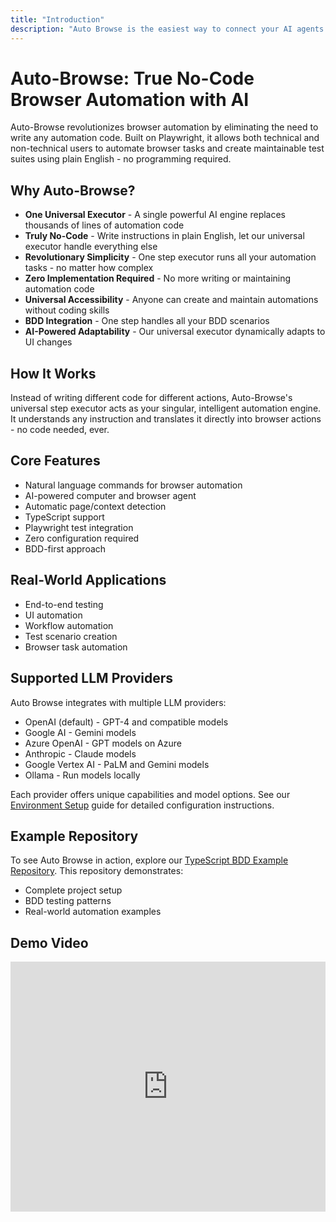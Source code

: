 ```yaml
---
title: "Introduction"
description: "Auto Browse is the easiest way to connect your AI agents with the browser using natural language to automate browser tasks as well write Playwright UI Automations in natural language."
---
```


# Auto-Browse: True No-Code Browser Automation with AI

Auto-Browse revolutionizes browser automation by eliminating the need to write any automation code. Built on Playwright, it allows both technical and non-technical users to automate browser tasks and create maintainable test suites using plain English - no programming required.

## Why Auto-Browse?

- **One Universal Executor** - A single powerful AI engine replaces thousands of lines of automation code
- **Truly No-Code** - Write instructions in plain English, let our universal executor handle everything else
- **Revolutionary Simplicity** - One step executor runs all your automation tasks - no matter how complex
- **Zero Implementation Required** - No more writing or maintaining automation code
- **Universal Accessibility** - Anyone can create and maintain automations without coding skills
- **BDD Integration** - One step handles all your BDD scenarios
- **AI-Powered Adaptability** - Our universal executor dynamically adapts to UI changes

## How It Works

Instead of writing different code for different actions, Auto-Browse's universal step executor acts as your singular, intelligent automation engine. It understands any instruction and translates it directly into browser actions - no code needed, ever.

## Core Features

- Natural language commands for browser automation
- AI-powered computer and browser agent
- Automatic page/context detection
- TypeScript support
- Playwright test integration
- Zero configuration required
- BDD-first approach

## Real-World Applications

- End-to-end testing
- UI automation
- Workflow automation
- Test scenario creation
- Browser task automation

## Supported LLM Providers

Auto Browse integrates with multiple LLM providers:

- OpenAI (default) - GPT-4 and compatible models
- Google AI - Gemini models
- Azure OpenAI - GPT models on Azure
- Anthropic - Claude models
- Google Vertex AI - PaLM and Gemini models
- Ollama - Run models locally

Each provider offers unique capabilities and model options. See our [Environment Setup](/environment-setup) guide for detailed configuration instructions.

## Example Repository

To see Auto Browse in action, explore our [TypeScript BDD Example Repository](https://github.com/auto-browse/auto-browse-typescript-bdd-example). This repository demonstrates:

- Complete project setup
- BDD testing patterns
- Real-world automation examples

## Demo Video

<iframe
	width="100%"
	height="400"
	src="https://www.youtube.com/embed/VxJg3RRShoY"
	title="Auto-Browse Launch Video"
	frameBorder="0"
	allow="accelerometer; autoplay; clipboard-write; encrypted-media; gyroscope; picture-in-picture"
	allowFullScreen></iframe>
